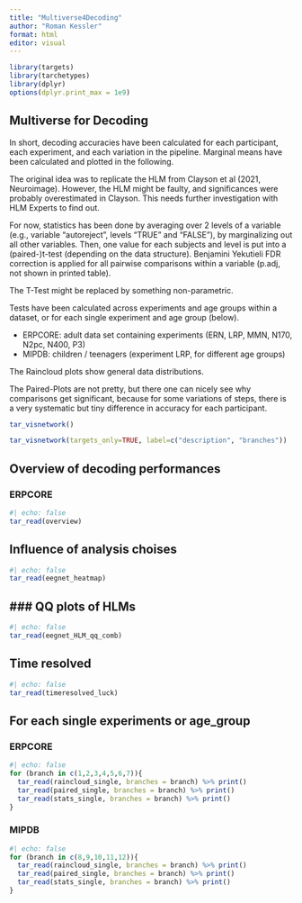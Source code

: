 ```yaml
---
title: "Multiverse4Decoding"
author: "Roman Kessler"
format: html
editor: visual
---
```


```r
library(targets)
library(tarchetypes)
library(dplyr)
options(dplyr.print_max = 1e9)

```

## Multiverse for Decoding

In short, decoding accuracies have been calculated for each participant, each experiment, and each variation in the pipeline. Marginal means have been calculated and plotted in the following.

The original idea was to replicate the HLM from Clayson et al (2021, Neuroimage). However, the HLM might be faulty, and significances were probably overestimated in Clayson. This needs further investigation with HLM Experts to find out.

For now, statistics has been done by averaging over 2 levels of a variable (e.g., variable "autoreject", levels "TRUE" and "FALSE"), by marginalizing out all other variables. Then, one value for each subjects and level is put into a (paired-)t-test (depending on the data structure). Benjamini Yekutieli FDR correction is applied for all pairwise comparisons within a variable (p.adj, not shown in printed table).

The T-Test might be replaced by something non-parametric.

Tests have been calculated across experiments and age groups within a dataset, or for each single experiment and age group (below).

-   ERPCORE: adult data set containing experiments (ERN, LRP, MMN, N170, N2pc, N400, P3)
-   MIPDB: children / teenagers (experiment LRP, for different age groups)

The Raincloud plots show general data distributions.

The Paired-Plots are not pretty, but there one can nicely see why comparisons get significant, because for some variations of steps, there is a very systematic but tiny difference in accuracy for each participant.

```r
tar_visnetwork()
```

```r
tar_visnetwork(targets_only=TRUE, label=c("description", "branches"))
```

## Overview of decoding performances

### ERPCORE

```r
#| echo: false
tar_read(overview)

```

### 

## Influence of analysis choises

```r
#| echo: false
tar_read(eegnet_heatmap)
```

##  \### QQ plots of HLMs

```r
#| echo: false
tar_read(eegnet_HLM_qq_comb)
```

## Time resolved

```r
#| echo: false
tar_read(timeresolved_luck)
```

## For each single experiments or age_group

### ERPCORE

```r
#| echo: false
for (branch in c(1,2,3,4,5,6,7)){
  tar_read(raincloud_single, branches = branch) %>% print()
  tar_read(paired_single, branches = branch) %>% print()
  tar_read(stats_single, branches = branch) %>% print()
}

```

### MIPDB

```r
#| echo: false
for (branch in c(8,9,10,11,12)){
  tar_read(raincloud_single, branches = branch) %>% print()
  tar_read(paired_single, branches = branch) %>% print()
  tar_read(stats_single, branches = branch) %>% print()
}
```
